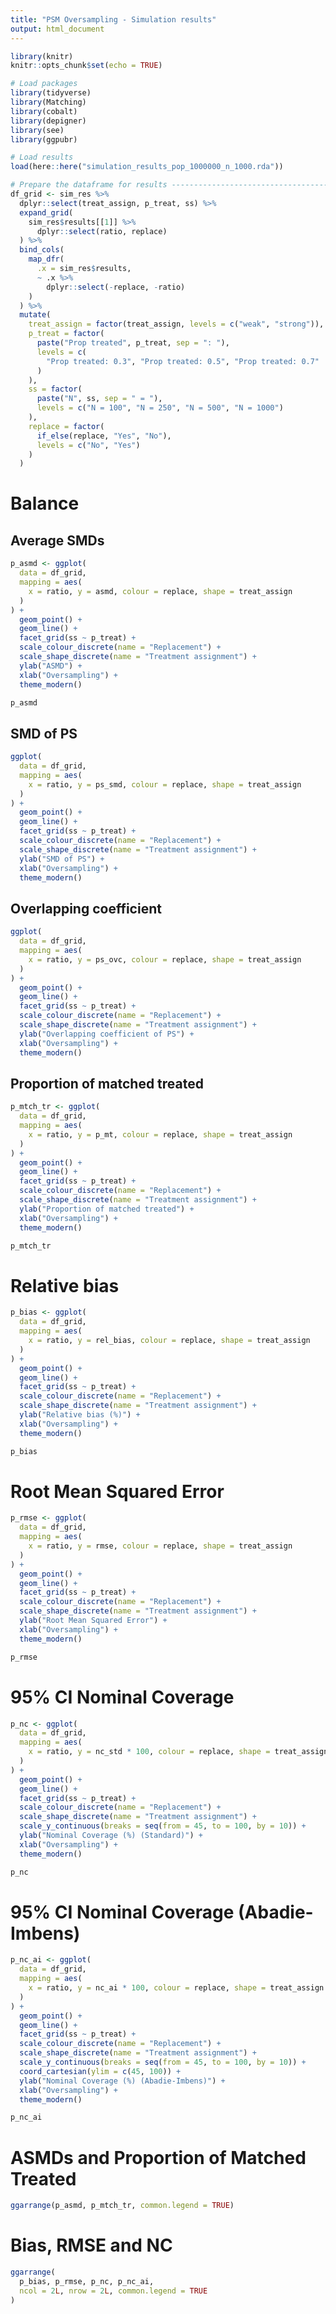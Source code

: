 ```yaml
---
title: "PSM Oversampling - Simulation results"
output: html_document
---
```


```r
library(knitr)
knitr::opts_chunk$set(echo = TRUE)
```

```r
# Load packages
library(tidyverse)
library(Matching)
library(cobalt)
library(depigner)
library(see)
library(ggpubr)

# Load results
load(here::here("simulation_results_pop_1000000_n_1000.rda"))
```

```r
# Prepare the dataframe for results ------------------------------------
df_grid <- sim_res %>% 
  dplyr::select(treat_assign, p_treat, ss) %>% 
  expand_grid(
    sim_res$results[[1]] %>% 
      dplyr::select(ratio, replace)
  ) %>% 
  bind_cols(
    map_dfr(
      .x = sim_res$results, 
      ~ .x %>% 
        dplyr::select(-replace, -ratio)
    )
  ) %>% 
  mutate(
    treat_assign = factor(treat_assign, levels = c("weak", "strong")),
    p_treat = factor(
      paste("Prop treated", p_treat, sep = ": "), 
      levels = c(
        "Prop treated: 0.3", "Prop treated: 0.5", "Prop treated: 0.7"
      )
    ),
    ss = factor(
      paste("N", ss, sep = " = "), 
      levels = c("N = 100", "N = 250", "N = 500", "N = 1000")
    ),
    replace = factor(
      if_else(replace, "Yes", "No"),
      levels = c("No", "Yes")
    )
  )
```

# Balance
## Average SMDs
```r
p_asmd <- ggplot(
  data = df_grid,
  mapping = aes(
    x = ratio, y = asmd, colour = replace, shape = treat_assign
  )
) +
  geom_point() +
  geom_line() +
  facet_grid(ss ~ p_treat) +
  scale_colour_discrete(name = "Replacement") +
  scale_shape_discrete(name = "Treatment assignment") +
  ylab("ASMD") +
  xlab("Oversampling") +
  theme_modern()

p_asmd
```

## SMD of PS
```r
ggplot(
  data = df_grid,
  mapping = aes(
    x = ratio, y = ps_smd, colour = replace, shape = treat_assign
  )
) +
  geom_point() +
  geom_line() +
  facet_grid(ss ~ p_treat) +
  scale_colour_discrete(name = "Replacement") +
  scale_shape_discrete(name = "Treatment assignment") +
  ylab("SMD of PS") +
  xlab("Oversampling") +
  theme_modern()
```

## Overlapping coefficient
```r
ggplot(
  data = df_grid,
  mapping = aes(
    x = ratio, y = ps_ovc, colour = replace, shape = treat_assign
  )
) +
  geom_point() +
  geom_line() +
  facet_grid(ss ~ p_treat) +
  scale_colour_discrete(name = "Replacement") +
  scale_shape_discrete(name = "Treatment assignment") +
  ylab("Overlapping coefficient of PS") +
  xlab("Oversampling") +
  theme_modern()
```

## Proportion of matched treated
```r
p_mtch_tr <- ggplot(
  data = df_grid,
  mapping = aes(
    x = ratio, y = p_mt, colour = replace, shape = treat_assign
  )
) +
  geom_point() +
  geom_line() +
  facet_grid(ss ~ p_treat) +
  scale_colour_discrete(name = "Replacement") +
  scale_shape_discrete(name = "Treatment assignment") +
  ylab("Proportion of matched treated") +
  xlab("Oversampling") +
  theme_modern()

p_mtch_tr
```

# Relative bias
```r
p_bias <- ggplot(
  data = df_grid,
  mapping = aes(
    x = ratio, y = rel_bias, colour = replace, shape = treat_assign
  )
) +
  geom_point() +
  geom_line() +
  facet_grid(ss ~ p_treat) +
  scale_colour_discrete(name = "Replacement") +
  scale_shape_discrete(name = "Treatment assignment") +
  ylab("Relative bias (%)") +
  xlab("Oversampling") +
  theme_modern()

p_bias
```

# Root Mean Squared Error
```r
p_rmse <- ggplot(
  data = df_grid,
  mapping = aes(
    x = ratio, y = rmse, colour = replace, shape = treat_assign
  )
) +
  geom_point() +
  geom_line() +
  facet_grid(ss ~ p_treat) +
  scale_colour_discrete(name = "Replacement") +
  scale_shape_discrete(name = "Treatment assignment") +
  ylab("Root Mean Squared Error") +
  xlab("Oversampling") +
  theme_modern()

p_rmse
```

# 95% CI Nominal Coverage
```r
p_nc <- ggplot(
  data = df_grid,
  mapping = aes(
    x = ratio, y = nc_std * 100, colour = replace, shape = treat_assign
  )
) +
  geom_point() +
  geom_line() +
  facet_grid(ss ~ p_treat) +
  scale_colour_discrete(name = "Replacement") +
  scale_shape_discrete(name = "Treatment assignment") +
  scale_y_continuous(breaks = seq(from = 45, to = 100, by = 10)) +
  ylab("Nominal Coverage (%) (Standard)") +
  xlab("Oversampling") +
  theme_modern()

p_nc
```

# 95% CI Nominal Coverage (Abadie-Imbens)
```r
p_nc_ai <- ggplot(
  data = df_grid,
  mapping = aes(
    x = ratio, y = nc_ai * 100, colour = replace, shape = treat_assign
  )
) +
  geom_point() +
  geom_line() +
  facet_grid(ss ~ p_treat) +
  scale_colour_discrete(name = "Replacement") +
  scale_shape_discrete(name = "Treatment assignment") +
  scale_y_continuous(breaks = seq(from = 45, to = 100, by = 10)) +
  coord_cartesian(ylim = c(45, 100)) +
  ylab("Nominal Coverage (%) (Abadie-Imbens)") +
  xlab("Oversampling") +
  theme_modern()

p_nc_ai
```

# ASMDs and Proportion of Matched Treated

```r
ggarrange(p_asmd, p_mtch_tr, common.legend = TRUE)
```

# Bias, RMSE and NC

```r
ggarrange(
  p_bias, p_rmse, p_nc, p_nc_ai,
  ncol = 2L, nrow = 2L, common.legend = TRUE
)
```

